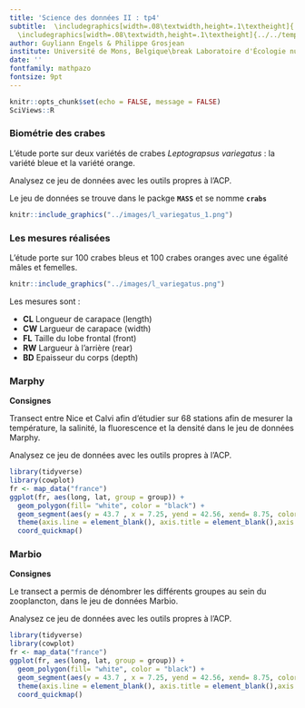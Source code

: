 ```yaml
---
title: 'Science des données II : tp4'
subtitle:  \includegraphics[width=.08\textwidth,height=.1\textheight]{../../template/biodatascience.png}
  \includegraphics[width=.08\textwidth,height=.1\textheight]{../../template/SciViews-logo.pdf} \vfill Analyse en Composantes Principales 
author: Guyliann Engels & Philippe Grosjean
institute: Université de Mons, Belgique\break Laboratoire d'Écologie numérique des Milieux aquatiques\break \includegraphics[width=.08\textwidth,height=.1\textheight]{../../template/EcoNum-logo.pdf} \break \url{http://biodatascience-course.sciviews.org} \break \url{sdd@sciviews.org}
date: ''
fontfamily: mathpazo
fontsize: 9pt
---
```


```r
knitr::opts_chunk$set(echo = FALSE, message = FALSE)
SciViews::R
```


### Biométrie des crabes

L'étude porte sur deux variétés de crabes *Leptograpsus variegatus*  : la variété bleue et la variété orange. 

Analysez ce jeu de données avec les outils propres à l'ACP.

Le jeu de données se trouve dans le packge **`MASS`** et se nomme **`crabs`**

```r
knitr::include_graphics("../images/l_variegatus_1.png")
```

### Les mesures réalisées

L'étude porte sur 100 crabes bleus et 100 crabes oranges avec une égalité mâles et femelles.

\columnsbegin
\columnlarge

```r
knitr::include_graphics("../images/l_variegatus.png")
```

\columnsmall

Les mesures sont :

- **CL** Longueur de carapace (length)
- **CW** Largueur de carapace (width)
- **FL** Taille du lobe frontal (front)
- **RW** Largueur à l'arrière (rear) 
- **BD** Epaisseur du corps (depth)

\columnsend

### Marphy 

\columnsbegin
\columnsmall


**Consignes**

\vfill
\vfill

Transect entre Nice et Calvi afin d’étudier sur 68 stations afin de mesurer la température, la salinité, la fluorescence et la densité dans le jeu de données Marphy.

\vfill
\vfill

Analysez ce jeu de données avec les outils propres à l'ACP.

\columnlarge

```r
library(tidyverse)
library(cowplot)
fr <- map_data("france")
ggplot(fr, aes(long, lat, group = group)) +
  geom_polygon(fill= "white", color = "black") +
  geom_segment(aes(y = 43.7 , x = 7.25, yend = 42.56, xend= 8.75, color = "red"), size = 1, show.legend = FALSE) +
  theme(axis.line = element_blank(), axis.title = element_blank(),axis.text = element_blank(), axis.ticks = element_blank()) +
  coord_quickmap()
```

\columnsend

### Marbio

\columnsbegin
\columnsmall

**Consignes**

\vfill
\vfill

Le transect a permis de  dénombrer les différents groupes au sein du zooplancton, dans le jeu de données Marbio.

\vfill
\vfill

Analysez ce jeu de données avec les outils propres à l'ACP.

\columnlarge

```r
library(tidyverse)
library(cowplot)
fr <- map_data("france")
ggplot(fr, aes(long, lat, group = group)) +
  geom_polygon(fill= "white", color = "black") +
  geom_segment(aes(y = 43.7 , x = 7.25, yend = 42.56, xend= 8.75, color = "red"), size = 1, show.legend = FALSE) +
  theme(axis.line = element_blank(), axis.title = element_blank(),axis.text = element_blank(), axis.ticks = element_blank()) +
  coord_quickmap()
```


\columnsend
